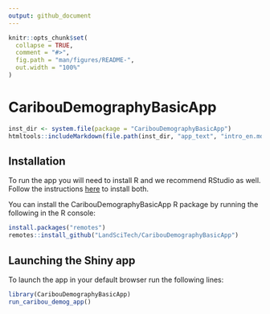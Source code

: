 ```yaml
---
output: github_document
---
```


<!-- README.md is generated from README.Rmd. Please edit that file -->

```r
knitr::opts_chunk$set(
  collapse = TRUE,
  comment = "#>",
  fig.path = "man/figures/README-",
  out.width = "100%"
)
```

# CaribouDemographyBasicApp

<!-- badges: start -->
<!-- badges: end -->

```r
inst_dir <- system.file(package = "CaribouDemographyBasicApp")
htmltools::includeMarkdown(file.path(inst_dir, "app_text", "intro_en.md"))
```


## Installation

To run the app you will need to install R and we recommend RStudio as well.
Follow the instructions [here](https://posit.co/download/rstudio-desktop/) to
install both.

You can install the CaribouDemographyBasicApp R package by running the following
in the R console:

``` r
install.packages("remotes")
remotes::install_github("LandSciTech/CaribouDemographyBasicApp")
```

## Launching the Shiny app

To launch the app in your default browser run the following lines:

``` r
library(CaribouDemographyBasicApp)
run_caribou_demog_app()
```
